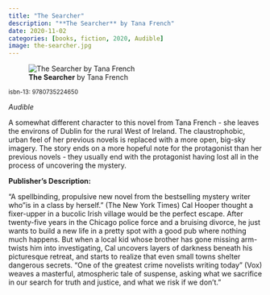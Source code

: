 ```yaml
---
title: "The Searcher"
description: "**The Searcher** by Tana French"
date: 2020-11-02
categories: [books, fiction, 2020, Audible]
image: the-searcher.jpg
---
```

![**The Searcher** by Tana French](the-searcher.jpg){fig-align="left"}

<sup>isbn-13: 9780735224650</sup>

*Audible*

A somewhat different character to this novel from Tana French - she leaves the environs of Dublin for the rural West of Ireland. The claustrophobic, urban feel of her previous novels is replaced with a more open, big-sky imagery. The story ends on a more hopeful note for the protagonist than her previous novels - they usually end with the protagonist having lost all in the process of uncovering the mystery.

**Publisher's Description:**

"A spellbinding, propulsive new novel from the bestselling mystery writer
who "is in a class by herself." (The New York Times) Cal Hooper thought a
fixer-upper in a bucolic Irish village would be the perfect escape. After
twenty-five years in the Chicago police force and a bruising divorce, he
just wants to build a new life in a pretty spot with a good pub where
nothing much happens. But when a local kid whose brother has gone missing
arm-twists him into investigating, Cal uncovers layers of darkness beneath
his picturesque retreat, and starts to realize that even small towns
shelter dangerous secrets. "One of the greatest crime novelists writing
today" (Vox) weaves a masterful, atmospheric tale of suspense, asking what
we sacrifice in our search for truth and justice, and what we risk if we
don't."
